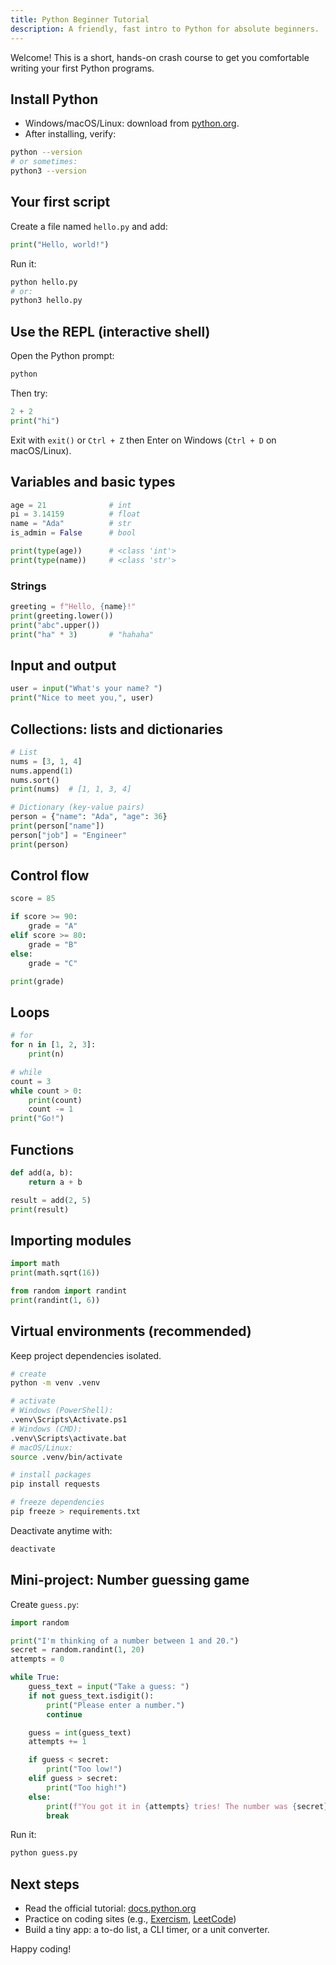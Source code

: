 ---
title: Python Beginner Tutorial
description: A friendly, fast intro to Python for absolute beginners.
---

Welcome! This is a short, hands-on crash course to get you comfortable writing your first Python programs.

## Install Python

- Windows/macOS/Linux: download from [python.org](https://www.python.org/downloads/).
- After installing, verify:
```bash
python --version
# or sometimes:
python3 --version
```

## Your first script

Create a file named `hello.py` and add:
```python
print("Hello, world!")
```

Run it:
```bash
python hello.py
# or:
python3 hello.py
```

## Use the REPL (interactive shell)

Open the Python prompt:
```bash
python
```
Then try:
```python
2 + 2
print("hi")
```
Exit with `exit()` or `Ctrl + Z` then Enter on Windows (`Ctrl + D` on macOS/Linux).

## Variables and basic types

```python
age = 21              # int
pi = 3.14159          # float
name = "Ada"          # str
is_admin = False      # bool

print(type(age))      # <class 'int'>
print(type(name))     # <class 'str'>
```

### Strings
```python
greeting = f"Hello, {name}!"
print(greeting.lower())
print("abc".upper())
print("ha" * 3)       # "hahaha"
```

## Input and output

```python
user = input("What's your name? ")
print("Nice to meet you,", user)
```

## Collections: lists and dictionaries

```python
# List
nums = [3, 1, 4]
nums.append(1)
nums.sort()
print(nums)  # [1, 1, 3, 4]

# Dictionary (key-value pairs)
person = {"name": "Ada", "age": 36}
print(person["name"])
person["job"] = "Engineer"
print(person)
```

## Control flow

```python
score = 85

if score >= 90:
    grade = "A"
elif score >= 80:
    grade = "B"
else:
    grade = "C"

print(grade)
```

## Loops

```python
# for
for n in [1, 2, 3]:
    print(n)

# while
count = 3
while count > 0:
    print(count)
    count -= 1
print("Go!")
```

## Functions

```python
def add(a, b):
    return a + b

result = add(2, 5)
print(result)
```

## Importing modules

```python
import math
print(math.sqrt(16))

from random import randint
print(randint(1, 6))
```

## Virtual environments (recommended)

Keep project dependencies isolated.

```bash
# create
python -m venv .venv

# activate
# Windows (PowerShell):
.venv\Scripts\Activate.ps1
# Windows (CMD):
.venv\Scripts\activate.bat
# macOS/Linux:
source .venv/bin/activate

# install packages
pip install requests

# freeze dependencies
pip freeze > requirements.txt
```

Deactivate anytime with:
```bash
deactivate
```

## Mini-project: Number guessing game

Create `guess.py`:




```python
import random

print("I'm thinking of a number between 1 and 20.")
secret = random.randint(1, 20)
attempts = 0

while True:
    guess_text = input("Take a guess: ")
    if not guess_text.isdigit():
        print("Please enter a number.")
        continue

    guess = int(guess_text)
    attempts += 1

    if guess < secret:
        print("Too low!")
    elif guess > secret:
        print("Too high!")
    else:
        print(f"You got it in {attempts} tries! The number was {secret}.")
        break
```

Run it:
```bash
python guess.py
```

## Next steps

- Read the official tutorial: [docs.python.org](https://docs.python.org/3/tutorial/index.html)
- Practice on coding sites (e.g., [Exercism](https://exercism.org/tracks/python), [LeetCode](https://leetcode.com/problemset/))
- Build a tiny app: a to-do list, a CLI timer, or a unit converter.

Happy coding!
